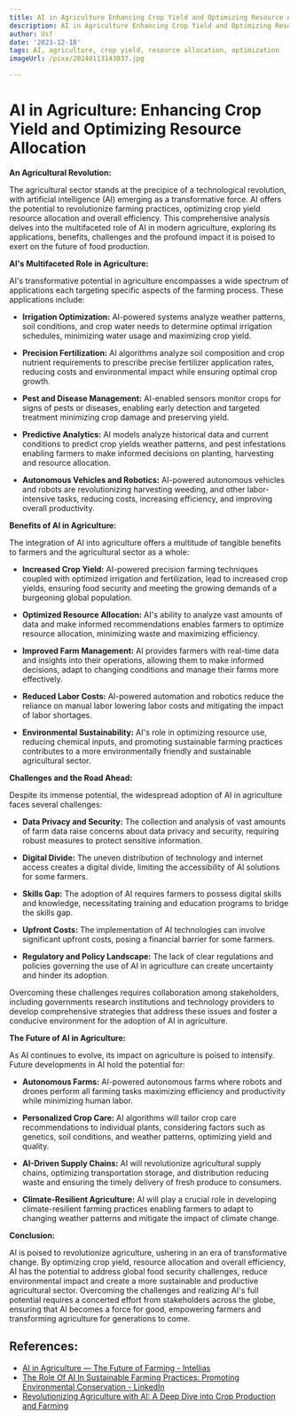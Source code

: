 ```yaml
---
title: AI in Agriculture Enhancing Crop Yield and Optimizing Resource Allocation
description: AI in Agriculture Enhancing Crop Yield and Optimizing Resource Allocation
author: Usf
date: '2023-12-18'
tags: AI, agriculture, crop yield, resource allocation, optimization
imageUrl: /pixa/20240113143037.jpg

---
```

# AI in Agriculture: Enhancing Crop Yield and Optimizing Resource Allocation

**An Agricultural Revolution:**

The agricultural sector stands at the precipice of a technological revolution, with artificial intelligence (AI)  emerging as a transformative force.  AI offers the potential to revolutionize farming practices, optimizing crop yield resource allocation  and overall efficiency. This comprehensive  analysis delves into the multifaceted role  of AI  in modern agriculture, exploring its applications, benefits, challenges  and the profound impact it is poised to exert on the future of food production.

**AI's Multifaceted Role in Agriculture:**

AI's transformative potential in agriculture  encompasses  a wide spectrum of applications each targeting specific aspects of the farming process. These applications include:

* **Irrigation Optimization:** AI-powered systems analyze weather patterns, soil conditions, and crop  water needs to determine optimal irrigation schedules, minimizing water usage and maximizing crop yield.

* **Precision Fertilization:** AI algorithms analyze soil composition and crop nutrient  requirements to prescribe precise fertilizer application  rates, reducing costs and environmental impact while ensuring  optimal  crop growth.

* **Pest and Disease Management:** AI-enabled sensors monitor crops for  signs of pests or diseases, enabling early  detection and targeted treatment minimizing crop damage and preserving yield.

* **Predictive  Analytics:** AI  models analyze historical data and current conditions to predict crop yields weather patterns, and pest infestations enabling farmers to  make informed decisions  on planting, harvesting and resource allocation.

* **Autonomous Vehicles and Robotics:** AI-powered autonomous vehicles and  robots  are revolutionizing harvesting weeding, and other labor-intensive tasks, reducing costs, increasing efficiency,  and improving overall productivity.

**Benefits of AI in Agriculture:**

The integration of AI into agriculture offers a multitude of tangible benefits to  farmers and the agricultural sector as a whole:

* **Increased Crop Yield:** AI-powered precision farming techniques coupled with optimized irrigation and fertilization, lead to  increased crop yields, ensuring food security and meeting the  growing demands of  a burgeoning global population.

*  **Optimized Resource Allocation:** AI's ability to analyze  vast amounts of  data and make informed recommendations enables farmers to optimize  resource allocation, minimizing waste and maximizing efficiency.

* **Improved Farm Management:**  AI provides farmers with real-time data and insights into their operations, allowing them to make informed decisions, adapt to changing conditions  and manage their farms  more effectively.

* **Reduced Labor Costs:** AI-powered automation and robotics reduce the reliance on manual labor lowering labor costs and  mitigating the impact of labor  shortages.

*  **Environmental Sustainability:** AI's role in optimizing resource use, reducing chemical inputs, and promoting sustainable  farming practices contributes  to a more environmentally friendly and sustainable agricultural sector.

**Challenges and the Road Ahead:**

Despite its immense potential, the widespread adoption of AI in agriculture faces several challenges:

* **Data Privacy and Security:** The collection and analysis  of vast amounts of farm data raise  concerns about data privacy and security, requiring robust measures to protect sensitive information.

* **Digital Divide:** The uneven distribution of  technology and internet access creates a digital divide, limiting the accessibility of AI solutions for  some farmers.

* **Skills Gap:** The adoption of AI  requires farmers to possess digital skills and knowledge, necessitating training and education programs to bridge  the skills gap.

*  **Upfront Costs:** The implementation of AI technologies can involve significant upfront costs, posing a financial barrier for some farmers.

* **Regulatory and Policy Landscape:** The  lack of clear regulations and policies governing  the use of AI in agriculture  can create uncertainty and hinder its adoption.

Overcoming these  challenges  requires collaboration among stakeholders, including governments  research  institutions and  technology providers to develop comprehensive  strategies that address these issues and  foster  a conducive  environment for the adoption of AI in agriculture.

**The Future of AI in Agriculture:**

As AI continues to evolve, its impact  on agriculture is poised to intensify. Future  developments in AI hold the potential for:

* **Autonomous Farms:** AI-powered autonomous farms  where robots and drones  perform all farming tasks maximizing efficiency and productivity while minimizing human labor.

* **Personalized Crop Care:** AI algorithms will tailor crop care recommendations to  individual plants, considering factors such as genetics, soil conditions, and weather patterns, optimizing yield and quality.

* **AI-Driven Supply Chains:** AI will revolutionize agricultural supply chains, optimizing transportation storage, and distribution reducing waste and ensuring the timely delivery of fresh produce to consumers.

* **Climate-Resilient Agriculture:** AI will  play  a crucial role in developing  climate-resilient farming practices enabling farmers to adapt to changing weather patterns and mitigate the  impact  of climate  change.

**Conclusion:**

AI is  poised to revolutionize agriculture, ushering in  an era of transformative change. By optimizing crop yield, resource allocation and overall efficiency,  AI has the  potential to address  global food security challenges, reduce environmental impact and  create  a more sustainable and productive agricultural sector. Overcoming the challenges and realizing AI's full potential requires a concerted effort from stakeholders across the globe, ensuring that AI becomes a force for good, empowering farmers  and transforming agriculture for generations to come.

## References:
- [AI in Agriculture — The Future of Farming - Intellias](https://intellias.com/artificial-intelligence-in-agriculture/)
- [The Role Of AI In Sustainable Farming Practices: Promoting Environmental Conservation - LinkedIn](https://www.linkedin.com/pulse/role-ai-sustainable-farming-practices)
- [Revolutionizing Agriculture with AI: A Deep Dive into Crop Production and Farming](https://www.linkedin.com/pulse/revolutionizing-agriculture-ai-deep-dive-crop-farming-chris-chiancone)
